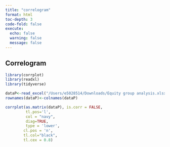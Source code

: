 ```yaml
---
title: "correlogram"
format: html
toc-depth: 3
code-fold: false
execute:
  echo: false
  warning: false
  message: false
---
```


## Correlogram

```r
library(corrplot)
library(readxl)
library(tidyverse)

dataP<-read_excel("/Users/e5028514/Downloads/Equity group analysis.xlsx")%>%select(-1)
rownames(dataP)<-colnames(dataP)

corrplot(as.matrix(dataP), is.corr = FALSE, 
         tl.pos='l', 
         col = "navy",
         diag=TRUE,
         type = 'lower',
        cl.pos = 'n',
        tl.col="black",
        tl.cex = 0.8)
```

